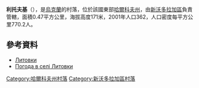 {{coord|49|37|18|N|35|36|51|E|scale:100000_region:UA|display=title}}

'''利托夫基'''（{{lang-uk|Литовки}}），是[[烏克蘭|烏克蘭]]的村落，位於該國東部[[哈爾科夫州|哈爾科夫州]]，由[[新沃多拉加區|新沃多拉加區]]負責管轄，面積0.47平方公里，海拔高度171米，2001年人口362，人口密度每平方公里770.2人。

==參考資料==
*[http://w1.c1.rada.gov.ua/pls/z7502/A005?rdat1=09.01.2009&rf7571=33806 Литовки]{{dead link|date=2017年11月 |bot=InternetArchiveBot |fix-attempted=yes }}
* [http://weather.in.ua/ua/har'kovskaja/13503 Погода в селі Литовки]{{Wayback|url=http://weather.in.ua/ua/har'kovskaja/13503 |date=20160323024740 }}

{{DEFAULTSORT:Литовки}}
[[Category:哈爾科夫州村落|Category:哈爾科夫州村落]]
[[Category:新沃多拉加區村落|Category:新沃多拉加區村落]]


{{Kharkiv-geo-stub}}